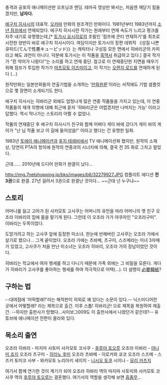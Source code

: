 {{{#!html
<object width="425" height="344"><param name="movie" value="http://www.youtube.com/v/EZ1eOwTD1uM&color1=0xb1b1b1&color2=0xcfcfcf&feature=player_embedded&fs=1"></param><param name="allowFullScreen" value="true"></param><param name="allowScriptAccess" value="always"></param><embed src="http://www.youtube.com/v/EZ1eOwTD1uM&color1=0xb1b1b1&color2=0xcfcfcf&feature=player_embedded&fs=1" type="application/x-shockwave-flash" allowfullscreen="true" allowScriptAccess="always" width="425" height="344"></embed></object>
}}}
{{{#!html
<object width="480" height="385"><param name="movie" value="http://www.youtube.com/v/SEcqw5OBDcM?fs=1&amp;hl=fr_FR"></param><param name="allowFullScreen" value="true"></param><param name="allowscriptaccess" value="always"></param><embed src="http://www.youtube.com/v/SEcqw5OBDcM?fs=1&amp;hl=fr_FR" type="application/x-shockwave-flash" allowscriptaccess="always" allowfullscreen="true" width="480" height="385"></embed></object>
}}}
충격과 공포의 애니메이션판 오프닝과 엔딩. 테마곡 영상만 봐서는, 처음엔 깨닫기 힘들겠지만, '''남자다.'''

[[에구치 히사시]]의 대표작. [[오카마]] 만화의 원조격인 만화이다. 1981년부터 1983년까지 [[소년 점프]]에서 연재되었다. 에구치 히사시란 작가는 원래부터 연재 속도가 느리고 펑크를 자주 내기로 유명했는데,[* [[토가시 요시히로]]의 초필인 '점프에 콘티 연재하기'를 최초로 시전한 양반이 바로 에구치 히사시이다. 여담이지만 토가시의 장편 데뷔작 《성질 나쁜 큐피드(てんで性悪キューピッド)》는 캐릭터나 구성등 모든 면에서 히바리군의 카피라고 해도 과언이 아니다. 덕분에 토가시는 이 작품을 [[흑역사]] 취급하고 있다.] 결국 작가가 "흰 악어가 나왔다!"는 소리를 하고 연재 중단. 참고로 이 연재중단한 지면을 때우기 위해 점프가 투입한 작가가 [[마츠모토 이즈미]]이고, 이 작가는 [[오렌지 로드]]를 연재하게 된다 (...)

원작만화는 일본만화들의 연출기법을 소개하는 '[[만화]]원론'이라는 서적에도 기법 샘플컷으로 몇 장면이 소개되기도 한다.

에구치 히사시는 히바리군 외에도 엄청나게 많은 연중 작품들을 가지고 있는데, 이 연중작품들의 재개 의향에 대해 최근에 묻자 '히바리군은 어렵겠지만 나머지는 가능' 이라고 답했다. 역시 막나가는 스토리라 어쩔 수 없었나.

작품의 연재중단 후 에구치 히사시가 친구와 함께 어쩌다 게이 바에 갔다가 게이 바의 게이가 "난 님 작품 보고 이 길에 들어섰음!" 이라고 했다는 건 유명한 일화.

1983년 [[토에이 애니메이션]]과 [[후지 테레비]]에서 TV 애니메이션화 했지만, 원작의 소재 상, 당연히 PTA의 항의에 원작의 연중과의 시너지에 의해, 결국 전 35 화로 그치고 말았다.

근데...... 2010년에 드디어 만화가 완결이 났다...

http://img.7netshopping.jp/bks/images/b6/32279927.JPG
컴플리트 에디션 '''전 3권'''으로 완결.
27년 걸려서 3권으로 완결난 것이다...
~~근데 넌 누구냐~~

== 스토리 ==
어머니를 잃고 고아가 된 사카모토 고사쿠는 어머니의 유언을 따라 어머니의 옛 친구 오조라 이바리의 집에 몸을 맡기게 된다. 그런데 이 오조라 가가 야쿠자인 "오조라구미". 이바리는 두목이었다.

도망가려고 하는 고사쿠 앞에 등장한 미소녀. 한눈에 반해버린 고사쿠는 오조라 가에서 살기로 했으나... 그게 끝이었다. 오조라 가에는 츠바메, 츠구미, 스즈메라는 미녀 3자매가 있었고, 고사쿠가 처음 만난 미소녀는 오조라 히바리, 오조라 가의 장남이었던 것이다. 

히바리는 학교에서 여자 행세를 하고 다니기 때문에 가족 외에는 그 비밀을 모른다. 게다가 히바리가 고사쿠를 좋아하는 행세를 하여 적극적으로 어택(...). 더 설명이 [[必要韓紙]]?
== 구하는 법 ==
--대여점에 '어떡할래?'라는 해적판이 의외로 꽤 있다는 소문이 있다.-- 닉스미디어란 곳에서 어떻할래? 라는 제목으로 출간. 이후 스톱! 히바리군! 으로 제목을 복원하여 제출간. --하지만 출판사가 망했다...사이보그009도 이 출판사에서 나왔던거 같은데?-- 유튜브에 애니메이션 전편이 올라와 있다.
== 목소리 출연 ==
오조라 히바리 - 마지마 사토미
사카모토 코사쿠 - [[후루야 토오루]]
오조라 이바리 - [[야나미 죠지]]
오조라 츠구미 - [[히라노 후미]]
오조라 츠바메 - 이로카와 쿄코
오조라 스즈메 - 스즈키 토미코
사부 - 와카모토 노리아키
세이지 - [[니시오 토쿠]]
시이나 - [[모리 카츠지]]

여기서 함께 연기한 것이 계기가 되어 오조라 히바리 역의 마지마 사토미와 사카모토 코사쿠 역의 [[후루야 토오루]]는 결혼했다. 여기서의 역할을 생각해 보면 [[흠좀무]]...
